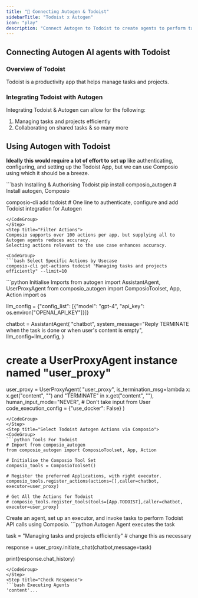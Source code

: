 ```yaml
---
title: "🚀 Connecting Autogen & Todoist"
sidebarTitle: "Todoist x Autogen"
icon: "play"
description: "Connect Autogen to Todoist to create agents to perform tasks using natural language"
---
```


## Connecting Autogen AI agents with Todoist

### Overview of Todoist

Todoist is a productivity app that helps manage tasks and projects.

### Integrating Todoist with Autogen

Integrating Todoist & Autogen can allow for the following:

1. Managing tasks and projects efficiently
2. Collaborating on shared tasks
& so many more

## Using Autogen with Todoist

<Steps>
<Step title="Setting Up the Environment">

**Ideally this would require a lot of effort to set up** like authenticating, configuring, and setting up the Todoist App, but we can use Composio using which it should be a breeze.

<CodeGroup>
```bash Installing & Authorising Todoist
pip install composio_autogen # Install autogen, Composio 

composio-cli add todoist # One line to authenticate, configure and add Todoist integration for Autogen
```
</CodeGroup>
</Step>
<Step title="Filter Actions">
Composio supports over 100 actions per app, but supplying all to Autogen agents reduces accuracy.
Selecting actions relevant to the use case enhances accuracy.

<CodeGroup>
```bash Select Specific Actions by Usecase
composio-cli get-actions todoist "Managing tasks and projects efficiently" --limit=10
```
</CodeGroup>

</Step>
<Step title="Import Base Packages">

<CodeGroup>
```python Initialise Imports
from autogen import AssistantAgent, UserProxyAgent
from composio_autogen import ComposioToolset, App, Action
import os

llm_config = {"config_list": [{"model": "gpt-4", "api_key": os.environ["OPENAI_API_KEY"]}]}

chatbot = AssistantAgent(
    "chatbot",
    system_message="Reply TERMINATE when the task is done or when user's content is empty",
    llm_config=llm_config,
)

# create a UserProxyAgent instance named "user_proxy"
user_proxy = UserProxyAgent(
    "user_proxy",
    is_termination_msg=lambda x: x.get("content", "") and "TERMINATE" in x.get("content", ""),
    human_input_mode="NEVER", # Don't take input from User
    code_execution_config = {"use_docker": False}
)
```
</CodeGroup>
</Step>
<Step title="Select Todoist Autogen Actions via Composio">
<CodeGroup>
```python Tools For Todoist
# Import from composio_autogen
from composio_autogen import ComposioToolset, App, Action

# Initialise the Composio Tool Set
composio_tools = ComposioToolset()

# Register the preferred Applications, with right executor. 
composio_tools.register_actions(actions=[],caller=chatbot, executor=user_proxy)

# Get All the Actions for Todoist
# composio_tools.register_tools(tools=[App.TODOIST],caller=chatbot, executor=user_proxy) 
```
</CodeGroup>
</Step>
<Step title="Execute the Agent">
Create an agent, set up an executor, and invoke tasks to perform Todoist API calls using Composio. 
<CodeGroup>
```python Autogen Agent executes the task

task = "Managing tasks and projects efficiently" # change this as necessary

response = user_proxy.initiate_chat(chatbot,message=task)

print(response.chat_history)
```
</CodeGroup>
</Step>
<Step title="Check Response">
```bash Executing Agents
'content'...
```
</Step>
</Steps>
